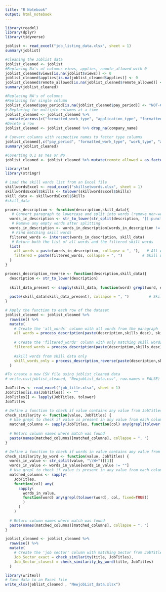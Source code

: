 ---
title: "R Notebook"
output: html_notebook
---

```{r}
library(readxl)
library(dplyr)
library(tidyverse)
```

```{r}
joblist <- read_excel("job_listing_data.xlsx", sheet = 1)
summary(joblist)
```

```{r}
#cleaning the Joblist data 
joblist_cleaned <- joblist
#Replacing Na's of columns views, applies, remote_allowed with 0
joblist_cleaned$views[is.na(joblist$views)] <- 0
joblist_cleaned$applies[is.na(joblist_cleaned$applies)] <- 0
joblist_cleaned$remote_allowed[is.na(joblist_cleaned$remote_allowed)] <- 0
summary(joblist_cleaned)

```

```{r}
#Replacing NA's of columns 
#Replacing for single column
joblist_cleaned$pay_period[is.na(joblist_cleaned$pay_period)] <- "NOT-GIVEN"
# Replacing for multiple columns at a time
joblist_cleaned <- joblist_cleaned %>%
  mutate(across(c("formatted_work_type", "application_type", "formatted_experience_level","currency"), ~ replace(., is.na(.),"NOT-GIVEN")))
#Delete a row 
joblist_cleaned <- joblist_cleaned %>% drop_na(company_name)
```

```{r}
# Convert columns with respective names to factor type columns 
joblist_cleaned[,c("pay_period", "formatted_work_type", "work_type", "application_type", "formatted_experience_level", "currency")] <- lapply(joblist_cleaned[,c("pay_period", "formatted_work_type", "work_type", "application_type", "formatted_experience_level","currency")], factor)
summary(joblist_cleaned)
```

```{r}
#Coverting 0,1 as Yes or No
joblist_cleaned <- joblist_cleaned %>% mutate(remote_allowed = as.factor(ifelse(remote_allowed == 1 , "Yes", "No")))

```

```{r}
library(tm)
library(stringr)
```

```{r}
# Load the skill words list from an Excel file
skillwordsExcel <- read_excel("skillsetwords.xlsx", sheet = 1)
skillwordsExcel$Skills <- tolower(skillwordsExcel$Skills)
skill_data <- skillwordsExcel$Skills
#skill_data
```

```{r}
process_description <- function(description,skill_data){
   # Convert paragraph to lowercase and split into words (remove non-word characters)
  words_in_description <- str_to_lower(str_split(description, "[[:punct:], ]")[[1]])
   # Remove any empty words after splitting
  words_in_description <- words_in_description[words_in_description != ""]
   # Find matching skill words
  filtered_words <- intersect(words_in_description, skill_data)
   # Return both the list of all words and the filtered skill words
  list(
    all_words = paste(words_in_description, collapse = ", "),   # All words from the paragraph
    filtered = paste(filtered_words, collapse = ", ")         # Skill words that match
  )
}
```

```{r}
process_description_reverse <- function(description,skill_data){
  description <- str_to_lower(description)
  
  skill_data_present <- sapply(skill_data, function(word) grepl(word, description, fixed=TRUE))
  
  paste(skill_data[skill_data_present], collapse = ", ")         # Skill words that match
}
```


```{r}
# Apply the function to each row of the dataset
joblist_cleaned <- joblist_cleaned %>%
  rowwise() %>%
  mutate(
    # Create the 'all_words' column with all words from the paragraph
    all_words = process_description(paste(description,skills_desc), skill_data)$all_words,
    
    # Create the 'filtered_words' column with only matching skill words
    filtered_words = process_description(paste(description,skills_desc), skill_data)$filtered,
    
    #skill words from skill data only
    skill_words_only = process_description_reverse(paste(description,skills_desc), skill_data)
  )
```

```{r}
#To create a new CSV file using joblist_cleaned data
# write.csv(joblist_cleaned, "NewjobList_data.csv", row.names = FALSE)
```


```{r}
JobTitles <- read_excel("job_title.xlsx", sheet = 1)
JobTitles[is.na(JobTitles)] <- ""
JobTitles[] <- lapply(JobTitles, tolower)
JobTitles
```

```{r}
# Define a function to check if value contains any value from JobTitles
check_similarity <- function(value, JobTitles) {
  # Use grepl to check if value is present in any value from each column in JobTitles
  matched_columns <- sapply(JobTitles, function(col) any(grepl(tolower(value), col, fixed=TRUE)))
  
  # Return column names where match was found
  paste(names(matched_columns)[matched_columns], collapse = ", ")
}
```



```{r}
# Define a function to check if words in value contains any value from JobTitles
check_similarity_by_word <- function(value, JobTitles) {
  words_in_value <- str_split(value, "\\W+")[[1]]
  words_in_value <- words_in_value[words_in_value != ""]
  # Use grepl to check if value is present in any value from each column in JobTitles
  matched_columns <- sapply(
    JobTitles,
    function(col) any(
      sapply(
        words_in_value,
        function(word) any(grepl(tolower(word), col, fixed=TRUE))
        )
      )
    )
  
  # Return column names where match was found
  paste(names(matched_columns)[matched_columns], collapse = ", ")
}
```


```{r}
joblist_cleaned <- joblist_cleaned %>%
  rowwise() %>%
  mutate(
    # Create the 'job sector' column with matching Sector from JobTitles
    Job_Sector_exact = check_similarity(title, JobTitles),
    Job_Sector_closest = check_similarity_by_word(title, JobTitles)
  )
``` 



```{r}
library(writexl)
# Save data to an Excel file
write_xlsx(joblist_cleaned , "NewjobList_data.xlsx")
```